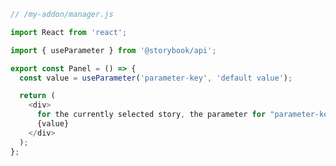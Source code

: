 ```js
// /my-addon/manager.js

import React from 'react';

import { useParameter } from '@storybook/api';

export const Panel = () => {
  const value = useParameter('parameter-key', 'default value');

  return (
    <div>
      for the currently selected story, the parameter for "parameter-key" is:
      {value}
    </div>
  );
};
```